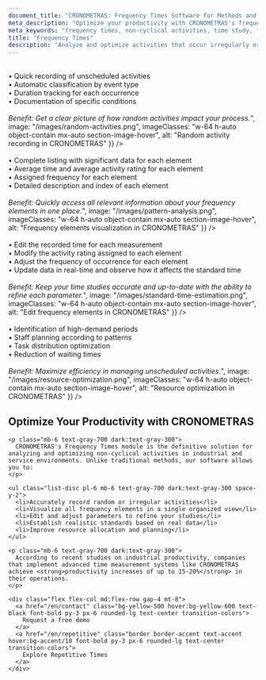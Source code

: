 ```yaml
---
document_title: "CRONOMETRAS: Frequency Times Software for Methods and Time Studies"
meta_description: "Optimize your productivity with CRONOMETRAS's frequency times module. Measure, analyze, and improve non-cyclical or random activities in your industrial processes."
meta_keywords: "frequency times, non-cyclical activities, time study, frequency analysis, industrial timing, productivity, process optimization, time software, work measurement"
title: "Frequency Times"
description: "Analyze and optimize activities that occur irregularly or randomly in your industrial process. Improve productivity by identifying patterns and establishing precise standards."
---
```


<Section
  section={{
    title: "Random Activity Recording",
    content: "Capture events that occur irregularly:<br/><br/>• Quick recording of unscheduled activities<br/>• Automatic classification by event type<br/>• Duration tracking for each occurrence<br/>• Documentation of specific conditions<br/><br/><i>Benefit: Get a clear picture of how random activities impact your process.</i>",
    image: "/images/random-activities.png",
    imageClasses: "w-64 h-auto object-contain mx-auto section-image-hover",
    alt: "Random activity recording in CRONOMETRAS"
  }}
/>

<Section
  section={{
    title: "Comprehensive Frequency Elements View",
    content: "All frequency elements are presented in a single organized view:<br/><br/>• Complete listing with significant data for each element<br/>• Average time and average activity rating for each element<br/>• Assigned frequency for each element<br/>• Detailed description and index of each element<br/><br/><i>Benefit: Quickly access all relevant information about your frequency elements in one place.</i>",
    image: "/images/pattern-analysis.png",
    imageClasses: "w-64 h-auto object-contain mx-auto section-image-hover",
    alt: "Frequency elements visualization in CRONOMETRAS"
  }}
/>

<Section
  section={{
    title: "Flexible Editing of Frequency Elements",
    content: "Customize and adjust each frequency element according to your needs:<br/><br/>• Edit the recorded time for each measurement<br/>• Modify the activity rating assigned to each element<br/>• Adjust the frequency of occurrence for each element<br/>• Update data in real-time and observe how it affects the standard time<br/><br/><i>Benefit: Keep your time studies accurate and up-to-date with the ability to refine each parameter.</i>",
    image: "/images/standard-time-estimation.png",
    imageClasses: "w-64 h-auto object-contain mx-auto section-image-hover",
    alt: "Edit frequency elements in CRONOMETRAS"
  }}
/>

<Section
  section={{
    title: "Resource Optimization",
    content: "Improve resource allocation based on data:<br/><br/>• Identification of high-demand periods<br/>• Staff planning according to patterns<br/>• Task distribution optimization<br/>• Reduction of waiting times<br/><br/><i>Benefit: Maximize efficiency in managing unscheduled activities.</i>",
    image: "/images/resource-optimization.png",
    imageClasses: "w-64 h-auto object-contain mx-auto section-image-hover",
    alt: "Resource optimization in CRONOMETRAS"
  }}
/>

<div class="container mx-auto my-12 px-4">
  <div class="bg-white dark:bg-gray-800 rounded-lg shadow-lg p-8">
    <h2 class="text-2xl font-bold mb-6 text-gray-800 dark:text-white">Optimize Your Productivity with CRONOMETRAS</h2>

    <p class="mb-6 text-gray-700 dark:text-gray-300">
      CRONOMETRAS's Frequency Times module is the definitive solution for analyzing and optimizing non-cyclical activities in industrial and service environments. Unlike traditional methods, our software allows you to:
    </p>

    <ul class="list-disc pl-6 mb-6 text-gray-700 dark:text-gray-300 space-y-2">
      <li>Accurately record random or irregular activities</li>
      <li>Visualize all frequency elements in a single organized view</li>
      <li>Edit and adjust parameters to refine your studies</li>
      <li>Establish realistic standards based on real data</li>
      <li>Improve resource allocation and planning</li>
    </ul>

    <p class="mb-6 text-gray-700 dark:text-gray-300">
      According to recent studies on industrial productivity, companies that implement advanced time measurement systems like CRONOMETRAS achieve <strong>productivity increases of up to 15-20%</strong> in their operations.
    </p>

    <div class="flex flex-col md:flex-row gap-4 mt-8">
      <a href="/en/contact" class="bg-yellow-500 hover:bg-yellow-600 text-black font-bold py-3 px-6 rounded-lg text-center transition-colors">
        Request a free demo
      </a>
      <a href="/en/repetitive" class="border border-accent text-accent hover:bg-accent/10 font-bold py-3 px-6 rounded-lg text-center transition-colors">
        Explore Repetitive Times
      </a>
    </div>
  </div>
</div>
